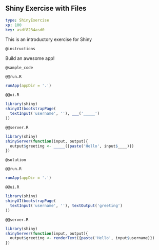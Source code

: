 ## Shiny Exercise with Files


```yaml
type: ShinyExercise
xp: 100
key: asdf8234asd0
```

This is an introductory exercise for Shiny

`@instructions`

Build an awesome app!

`@sample_code`

`@@run.R`

```r
runApp(appDir = '.')
```

`@@ui.R`

```r
library(shiny)
shinyUI(bootstrapPage(
  textInput('username', ''), ___('_____')
))
```

`@@server.R`

```r
library(shiny)
shinyServer(function(input, output){
  output$greeting <- _____({paste('Hello', input$____)})
})
```

`@solution`

`@@run.R`

```r
runApp(appDir = '.')
```

`@@ui.R`

```r
library(shiny)
shinyUI(bootstrapPage(
  textInput('username', ''), textOutput('greeting')
))
```

`@@server.R`

```r
library(shiny)
shinyServer(function(input, output){
  output$greeting <- renderText({paste('Hello', input$username)})
})
```
